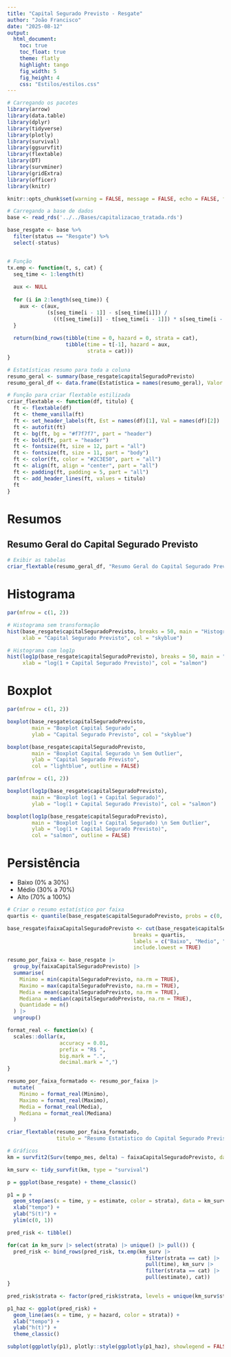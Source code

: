 ```yaml
---
title: "Capital Segurado Previsto - Resgate"
author: "João Francisco"
date: "2025-08-12"
output:
  html_document:
    toc: true
    toc_float: true
    theme: flatly
    highlight: tango
    fig_width: 5
    fig_height: 4
    css: "Estilos/estilos.css"
---
```


```r
# Carregando os pacotes
library(arrow)
library(data.table)
library(dplyr)
library(tidyverse)
library(plotly)
library(survival)
library(ggsurvfit)
library(flextable)
library(DT)
library(survminer)
library(gridExtra)
library(officer)
library(knitr)

knitr::opts_chunk$set(warning = FALSE, message = FALSE, echo = FALSE, fig.align = 'left')

# Carregando a base de dados
base <- read_rds('../../Bases/capitalizacao_tratada.rds')

base_resgate <- base %>%
  filter(status == "Resgate") %>%
  select(-status)


# Função
tx.emp <- function(t, s, cat) {
  seq_time <- 1:length(t)
  
  aux <- NULL
  
  for (i in 2:length(seq_time)) {
    aux <- c(aux, 
             (s[seq_time[i - 1]] - s[seq_time[i]]) /
               ((t[seq_time[i]] - t[seq_time[i - 1]]) * s[seq_time[i - 1]]))
  }
  
  return(bind_rows(tibble(time = 0, hazard = 0, strata = cat),
                   tibble(time = t[-1], hazard = aux,
                          strata = cat)))
}
```

```r
# Estatísticas resumo para toda a coluna
resumo_geral <- summary(base_resgate$capitalSeguradoPrevisto)
resumo_geral_df <- data.frame(Estatística = names(resumo_geral), Valor = as.vector(resumo_geral))

# Função para criar flextable estilizada
criar_flextable <- function(df, titulo) {
  ft <- flextable(df)
  ft <- theme_vanilla(ft)
  ft <- set_header_labels(ft, Est = names(df)[1], Val = names(df)[2])
  ft <- autofit(ft)
  ft <- bg(ft, bg = "#f7f7f7", part = "header")
  ft <- bold(ft, part = "header")
  ft <- fontsize(ft, size = 12, part = "all")
  ft <- fontsize(ft, size = 11, part = "body")
  ft <- color(ft, color = "#2C3E50", part = "all")
  ft <- align(ft, align = "center", part = "all")
  ft <- padding(ft, padding = 5, part = "all")
  ft <- add_header_lines(ft, values = titulo)
  ft
}
```

# Resumos {.tabset .tabset-fade .tabset-pills}

## Resumo Geral do Capital Segurado Previsto
```r
# Exibir as tabelas
criar_flextable(resumo_geral_df, "Resumo Geral do Capital Segurado Previsto")
```

# Histograma
```r
par(mfrow = c(1, 2))

# Histograma sem transformação
hist(base_resgate$capitalSeguradoPrevisto, breaks = 50, main = "Histograma (sem log)", 
     xlab = "Capital Segurado Previsto", col = "skyblue")

# Histograma com log1p
hist(log1p(base_resgate$capitalSeguradoPrevisto), breaks = 50, main = "Histograma (log(1 + x))", 
     xlab = "log(1 + Capital Segurado Previsto)", col = "salmon")
```

# Boxplot
```r
par(mfrow = c(1, 2))

boxplot(base_resgate$capitalSeguradoPrevisto, 
        main = "Boxplot Capital Segurado", 
        ylab = "Capital Segurado Previsto", col = "skyblue")

boxplot(base_resgate$capitalSeguradoPrevisto, 
        main = "Boxplot Capital Segurado \n Sem Outlier", 
        ylab = "Capital Segurado Previsto", 
        col = "lightblue", outline = FALSE)
```

```r
par(mfrow = c(1, 2))

boxplot(log1p(base_resgate$capitalSeguradoPrevisto), 
        main = "Boxplot log(1 + Capital Segurado)", 
        ylab = "log(1 + Capital Segurado Previsto)", col = "salmon")

boxplot(log1p(base_resgate$capitalSeguradoPrevisto), 
        main = "Boxplot log(1 + Capital Segurado) \n Sem Outlier", 
        ylab = "log(1 + Capital Segurado Previsto)", 
        col = "salmon", outline = FALSE)
```

# Persistência
- Baixo (0% a 30%)  
- Médio (30% a 70%)  
- Alto (70% a 100%)  

```r
# Criar o resumo estatístico por faixa
quartis <- quantile(base_resgate$capitalSeguradoPrevisto, probs = c(0, 0.3, 0.7, 1), na.rm = TRUE)

base_resgate$faixaCapitalSeguradoPrevisto <- cut(base_resgate$capitalSeguradoPrevisto,
                                         breaks = quartis,
                                         labels = c("Baixo", "Medio", "Alto"),
                                         include.lowest = TRUE)

resumo_por_faixa <- base_resgate |>
  group_by(faixaCapitalSeguradoPrevisto) |>
  summarise(
    Minimo = min(capitalSeguradoPrevisto, na.rm = TRUE),
    Maximo = max(capitalSeguradoPrevisto, na.rm = TRUE),
    Media = mean(capitalSeguradoPrevisto, na.rm = TRUE),
    Mediana = median(capitalSeguradoPrevisto, na.rm = TRUE),
    Quantidade = n()
  ) |>
  ungroup()

format_real <- function(x) {
  scales::dollar(x,
                 accuracy = 0.01,
                 prefix = "R$ ",
                 big.mark = ".",
                 decimal.mark = ",")
}

resumo_por_faixa_formatado <- resumo_por_faixa |>
  mutate(
    Minimo = format_real(Minimo),
    Maximo = format_real(Maximo),
    Media = format_real(Media),
    Mediana = format_real(Mediana)
  )

criar_flextable(resumo_por_faixa_formatado, 
                titulo = "Resumo Estatistico do Capital Segurado Previsto por Faixa")

# Gráficos
km = survfit2(Surv(tempo_mes, delta) ~ faixaCapitalSeguradoPrevisto, data = base_resgate)

km_surv <- tidy_survfit(km, type = "survival")

p = ggplot(base_resgate) + theme_classic()

p1 = p +
  geom_step(aes(x = time, y = estimate, color = strata), data = km_surv) +
  xlab("tempo") +
  ylab("S(t)") +
  ylim(c(0, 1))

pred_risk <- tibble()

for(cat in km_surv |> select(strata) |> unique() |> pull()) {
  pred_risk <- bind_rows(pred_risk, tx.emp(km_surv |> 
                                             filter(strata == cat) |>
                                             pull(time), km_surv |> 
                                             filter(strata == cat) |> 
                                             pull(estimate), cat))
}

pred_risk$strata <- factor(pred_risk$strata, levels = unique(km_surv$strata))

p1_haz <- ggplot(pred_risk) + 
  geom_line(aes(x = time, y = hazard, color = strata)) +
  xlab("tempo") +
  ylab("h(t)") +
  theme_classic()

subplot(ggplotly(p1), plotly::style(ggplotly(p1_haz), showlegend = FALSE))
```
